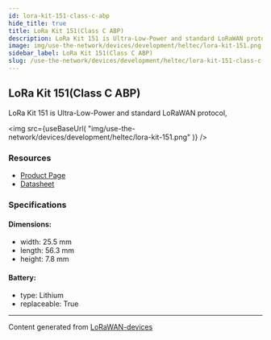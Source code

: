 ```yaml
---
id: lora-kit-151-class-c-abp
hide_title: true
title: LoRa Kit 151(Class C ABP)
description: LoRa Kit 151 is Ultra-Low-Power and standard LoRaWAN protocol,
image: img/use-the-network/devices/development/heltec/lora-kit-151.png
sidebar_label: LoRa Kit 151(Class C ABP)
slug: /use-the-network/devices/development/heltec/lora-kit-151-class-c-abp
---
```



## LoRa Kit 151(Class C ABP)

LoRa Kit 151 is Ultra-Low-Power and standard LoRaWAN protocol,

<img
src={useBaseUrl(
"img/use-the-network/devices/development/heltec/lora-kit-151.png"
)}
/>

### Resources

- [Product Page](https://heltec.org/project/lora-kit-151/)
- [Datasheet](https://heltec.org/project/lora-kit-151/#1552557147424-7f1ec-5c651922-b0bb7876-1582)

### Specifications

#### Dimensions:
- width: 25.5 mm
- length: 56.3 mm
- height: 7.8 mm
#### Battery: 
- type: Lithium
- replaceable: True



---
Content generated from [LoRaWAN-devices](https://github.com/TheThingsNetwork/lorawan-devices)